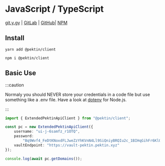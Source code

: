 # JavaScript / TypeScript

[git.y.gy](https://git.y.gy/pektin/pektin-js-client) | [GitLab](https://gitlab.com/pektin/pektin-js-client) | [GitHub](https://github.com/pektin-dns/pektin-js-client)| [NPM](https://www.npmjs.com/package/@pektin/client)

## Install

```shell
yarn add @pektin/client
```

```shell
npm i @pektin/client
```

## Basic Use

:::caution

Normaly you should NEVER store your credentials in a code file but use something like a .env file. Have a look at [dotenv](https://www.npmjs.com/package/dotenv) for Node.js.

:::

```ts
import { ExtendedPektinApiClient } from "@pektin/client";

const pc = new ExtendedPektinApiClient({
    username: "ui-j-6samfz_r1OTQ",
    password:
        "Bq9Wvf4_FeDtKNoxdFLJweZzYhKVnN4Ll9SiQniyBRQIu2c_1BIHqGihFr6KlQproTrMndkSA50aUQY_HS8VRJNWBdveGAeoWWwcGrECPBwgIygDbKUjeXHaGE2FOvXeWTmbHg",
    vaultEndpoint: "https://vault-pektin.pektin.xyz"
});

console.log(await pc.getDomains());
```
